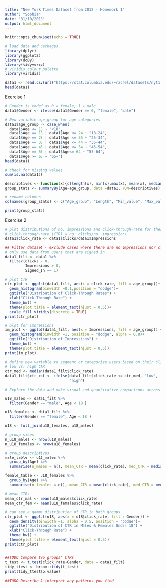 ```yaml
---
title: "New York Times Dataset from 2012 - Homework 1"
author: "Sophia"
date: "31/10/2018"
output: html_document
---
```


```r
knitr::opts_chunk$set(echo = TRUE)
```

```r
# load data and packages
library(dplyr)
library(ggplot2)
library(doBy)
library(tidyverse)
# viridis colour palette
library(viridis)

data1 <- read.csv(url("https://stat.columbia.edu/~rachel/datasets/nyt1.csv"))
head(data1)
```
Exercise 1

```r
# Gender is coded as 0 = female, 1 = male
data1$Gender <- ifelse(data1$Gender == 0, "female", "male")

# New variable age_group for age categories
data1$age_group <- case_when(
  data1$Age <= 18 ~ "<18",
  data1$Age == 18 | data1$Age <= 24 ~ "18-24",
  data1$Age == 25 | data1$Age <= 35 ~ "25-34",
  data1$Age == 35 | data1$Age <= 44 ~ "35-44",
  data1$Age == 45 | data1$Age <= 54 ~ "45-54",
  data1$Age == 55 | data1$Age<= 64 ~ "55-64",
  data1$Age >= 65 ~ "65+")
head(data1)

# check for missing values
sum(is.na(data1))

descriptives <- function(x){c(length(x), min(x),max(x), mean(x), median(x))}
group_stats <- summaryBy(Age~age_group, data =data1, FUN=descriptives)

# rename columns 
colnames(group_stats) <- c("Age_group", "Length", "Min_value", "Max_value","Mean","Median")

print(group_stats)

```
Exercise 2
```r
# plot distributions of no. impressions and click-through-rate for these 6 age groups
# click-through-rate (CTR) = no. clicks/no. impressions
data1$click_rate <- data1$Clicks/data1$Impressions

## Filter dataset - exclude cases where there are no impressions nor clicks
# only use data from users that are signed in
data1_filt <- data1 %>%
  filter(Clicks > 0,
         Impressions > 0,
         Signed_In == 1)


```

```r
# plot CTR
ctr_plot <- ggplot(data1_filt, aes(x = click_rate, fill = age_group))+
  geom_histogram(binwidth =0.1,position = "dodge")+
  ggtitle("Distribution of Click-Through Rates") +
  xlab("Click-Through Rate") +
  theme_bw() +
  theme(plot.title = element_text(hjust = 0.5))+
  scale_fill_viridis(discrete = TRUE)
print(ctr_plot)

# plot for impressions
im_plot <- ggplot(data1_filt, aes(x = Impressions, fill = age_group)) +
  geom_histogram(binwidth =1, position = "dodge", alpha = 0.8)+
  ggtitle("Distribution of Impressions") +
  theme_bw() +
  theme(plot.title = element_text(hjust = 0.5))
print(im_plot)

# define new variable to segment or categorize users based on their click behaviour
# low vs. high CTR
ctr_med <- median(data1_filt$click_rate)
data1_filt$ctr_cat <- ifelse(data1_filt$click_rate <= ctr_med, "low", 
                             "high") 
  
# Explore the data and make visual and quantitative comparisons across user segments/demographics (<18-year-old males versus < 18-year-old females or logged-in versus not, for example).

u18_males <- data1_filt %>%
  filter(Gender == "male", Age < 18 )

u18_females <- data1_filt %>%
  filter(Gender == "female", Age < 18 )

u18 <- full_join(u18_females, u18_males)

# group sizes
n_u18_males <- nrow(u18_males)
n_u18_females <- nrow(u18_females)

# group descriptives
male_table <- u18_males %>%
  group_by(Age) %>%
  summarise(n_males = n(), mean_CTR = mean(click_rate), med_CTR = median(click_rate))

female_table <- u18_females %>%
  group_by(Age) %>%
  summarise(n_females = n(), mean_CTR = mean(click_rate), med_CTR = median(click_rate))

# mean CTRs
mean_ctr_mal <- mean(u18_males$click_rate)
mean_ctr_fem <- mean(u18_females$click_rate)

# can see a gamma distribution of CTR in both groups
ctr_plot <- ggplot(u18, aes(x = u18$click_rate, fill = Gender)) +
  geom_density(binwidth =1, alpha = 0.5, position = "dodge")+
  ggtitle("Distribution of CTR in Males & Females Under 18") + 
  xlab("Click-Through Rate") + 
  theme_bw() +
  theme(plot.title = element_text(hjust = 0.5))
print(ctr_plot)


##TODO Compare two groups' CTRs
t_test <- t.test(click_rate~Gender, data = data1_filt)
tidy_ttest <- broom::tidy(t_test)
print(tidy_ttest$p.value)
 
##TODO Describe & interpret any patterns you find

```


